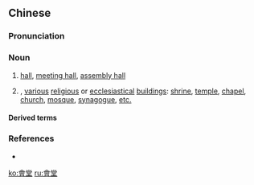 {{also|会堂}}
==Chinese==
{{zh-forms|[[assembly]]<br>[[meeting]]<br>[[association]]|[[hall]]<br>(building)|s=会堂}}
{{wikipedia|lang=zh|會堂}}

===Pronunciation===
{{zh-pron
|m=huìtáng
|c=wui6 tong4
|mn-t=huê6 deng5
|cat=n
}}

===Noun===
{{zh-noun}}
# [[hall]], [[meeting hall]], [[assembly hall]]
# {{zh-alt-name|教堂}}, [[various]] [[religious]] or [[ecclesiastical]] [[building]]s: [[shrine]], [[temple]], [[chapel]], [[church]], [[mosque]], [[synagogue]], [[etc.]]

====Derived terms====
{{zh-der|大會堂}}

===References===
* {{R:nan:Duffus 1883|Church|42}}

[[ko:會堂]]
[[ru:會堂]]